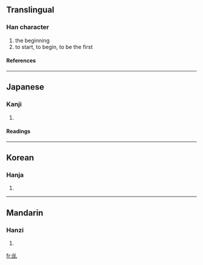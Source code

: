 ==Translingual==
===Han character===
{{Han char|rn=5|rad=乙|as=05|sn=6|four=|canj=戈口山 (IRU)}}
# the beginning
# to start, to begin, to be the first
====References====
{{Han ref|kx=0084.110|dkj=00181|dj=0171.100|hdz=10053.120|uh=4E68|ud=20072}}
----
==Japanese==
===Kanji===
{{ja-kanji|grade=|rs=乙05}}
# {{defn|Japanese}}
====Readings====
{{ja-readings|on=[[し]] (shi)|kun=[[はじめる]] (hajimeru), [[はじまる]] (hajimaru)}}
----
==Korean==
===Hanja===
{{ko-hanja|hangeul=시|rv=si|mr=si}}
# {{defn|Korean}}
----
==Mandarin==
===Hanzi===
{{cmn-hanzi|pin=[[shǐ]] (shi3)|wg=shih<sup>3</sup>}}
# {{defn|Mandarin}}

[[fr:乨]]